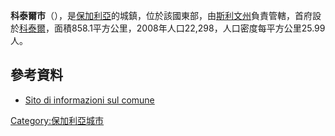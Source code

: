 {{Coord|42|53|N|26|27|E|display=title}}

'''科泰爾市'''（{{lang-bg|Котел}}），是[[保加利亞|保加利亞]]的城鎮，位於該國東部，由[[斯利文州|斯利文州]]負責管轄，首府設於[[科泰爾|科泰爾]]，面積858.1平方公里，2008年人口22,298，人口密度每平方公里25.99人。

==參考資料==
*[http://www.guide-bulgaria.com/SE/Sliven/Kotel Sito di informazioni sul comune] {{Wayback|url=http://www.guide-bulgaria.com/SE/Sliven/Kotel |date=20160329022527 }}

{{Bulgaria-geo-stub}}
[[Category:保加利亞城市|Category:保加利亞城市]]